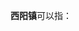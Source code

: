 '''西阳镇'''可以指：
{{PRC admin/disambig|22/02/21/102/000|34/16/21/103/000|44/14/21/128/000|61/04/22/105/000}}
{{disambig|cat=三字中国镇名消歧义}}